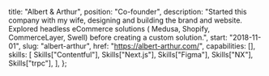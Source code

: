 
  title: "Albert & Arthur",
  position: "Co-founder",
  description:
    "Started this company with my wife, designing and building the brand and website. Explored headless eCommerce solutions ( Medusa, Shopify, CommerceLayer, Swell) before creating a custom solution.",
  start: "2018-11-01",
  slug: "albert-arthur",
  href: "https://albert-arthur.com/",
  capabilities: [],
  skills: [
    Skills["Contentful"],
    Skills["Next.js"],
    Skills["Figma"],
    Skills["NX"],
    Skills["trpc"],
  ],
};
